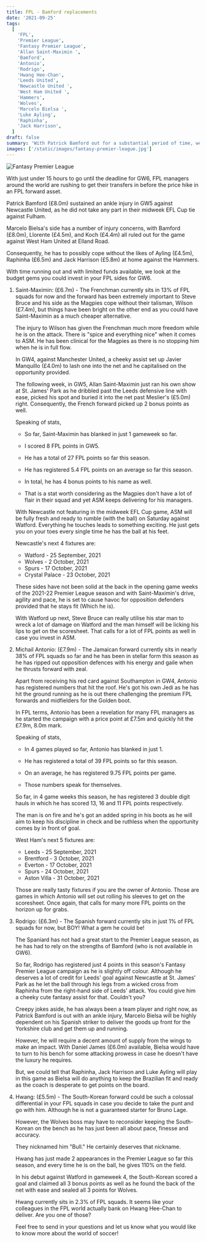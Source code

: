 ```yaml
---
title: FPL - Bamford replacements
date: '2021-09-25'
tags:
  [
    'FPL',
    'Premier League',
    'Fantasy Premier League',
    'Allan Saint-Maximin ',
    'Bamford',
    'Antonio',
    'Rodrigo',
    'Hwang Hee-Chan',
    'Leeds United',
    'Newcastle United ',
    'West Ham United ',
    'Hammers',
    'Wolves',
    'Marcelo Bielsa ',
    'Luke Ayling',
    'Raphinha',
    'Jack Harrison',
  ]
draft: false
summary: 'With Patrick Bamford out for a substantial period of time, we hve got you covered for the other mid-priced FPL forwards that you could invest in and take your side up the ranks. Check it out!'
images: ['/static/images/fantasy-premier-league.jpg']
---
```


<div className="flex flex-wrap -mx-2 overflow-hidden xl:-mx-2">
  <div className="my-1 px-2 w-full overflow-hidden xl:my-1 xl:px-2 xl:w-1/2">
    <Image
      alt="Fantasy Premier League"
      src="/static/images/fantasy-premier-league.jpg"
      width={1227}
      height={750}
    />
  </div>
</div>

With just under 15 hours to go until the deadline for GW6, FPL managers around the world are rushing to get their transfers in before the price hike in an FPL forward asset.

Patrick Bamford (£8.0m) sustained an ankle injury in GW5 against Newcastle United, as he did not take any part in their midweek EFL Cup tie against Fulham.

Marcelo Bielsa's side has a number of injury concerns, with Bamford (£8.0m), Llorente (£4.5m), and Koch (£4.4m) all ruled out for the game against West Ham United at Elland Road.

Consequently, he has to possibly cope without the likes of Ayling (£4.5m), Raphinha (£6.5m) and Jack Harrison (£5.8m) at home against the Hammers.

With time running out and with limited funds available, we look at the budget gems you could invest in your FPL sides for GW6.

1.  Saint-Maximin: (£6.7m) - The Frenchman currently sits in 13% of FPL squads for now and the forward has been extremely important to Steve Bruce and his side as the Magpies cope without their talisman, Wilson (£7.4m), but things have been bright on the other end as you could have Saint-Maximin as a much cheaper alternative.

    The injury to Wilson has given the Frenchman much more freedom while he is on the attack. There is "spice and everything nice" when it comes to ASM. He has been clinical for the Magpies as there is no stopping him when he is in full flow.

    In GW4, against Manchester United, a cheeky assist set up Javier Manquillo (£4.0m) to lash one into the net and he capitalised on the opportunity provided.

    The following week, in GW5, Allan Saint-Maximin just ran his own show at St. James' Park as he dribbled past the Leeds defensive line with ease, picked his spot and buried it into the net past Meslier's (£5.0m) right. Consequently, the French forward picked up 2 bonus points as well.

    Speaking of stats,

    - So far, Saint-Maximin has blanked in just 1 gameweek so far.

    - I scored 8 FPL points in GW5.

    - He has a total of 27 FPL points so far this season.

    - He has registered 5.4 FPL points on an average so far this season.

    - In total, he has 4 bonus points to his name as well.

    - That is a stat worth considering as the Magpies don't have a lot of flair in their squad and yet ASM keeps delivering for his managers.

    With Newcastle not featuring in the midweek EFL Cup game, ASM will be fully fresh and ready to rumble (with the ball) on Saturday against Watford. Everything he touches leads to something exciting. He just gets you on your toes every single time he has the ball at his feet.

    Newcastle's next 4 fixtures are:

    - Watford - 25 September, 2021
    - Wolves - 2 October, 2021
    - Spurs - 17 October, 2021
    - Crystal Palace - 23 October, 2021

    These sides have not been solid at the back in the opening game weeks of the 2021-22 Premier League season and with Saint-Maximin's drive, agility and pace, he is set to cause havoc for opposition defenders provided that he stays fit (Which he is).

    With Watford up next, Steve Bruce can really utilise his star man to wreck a lot of damage on Watford and the man himself will be licking his lips to get on the scoresheet. That calls for a lot of FPL points as well in case you invest in ASM.

2.  Michail Antonio: (£7.9m) - The Jamaican forward currently sits in nearly 38% of FPL squads so far and he has been in stellar form this season as he has ripped out opposition defences with his energy and gaile when he thrusts forward with zeal.

    Apart from receiving his red card against Southampton in GW4, Antonio has registered numbers that hit the roof. He's got his own Jedi as he has hit the ground running as he is out there challenging the premium FPL forwards and midfielders for the Golden boot.

    In FPL terms, Antonio has been a revelation for many FPL managers as he started the campaign with a price point at £7.5m and quickly hit the £7.9m, 8.0m mark.

    Speaking of stats,

    - In 4 games played so far, Antonio has blanked in just 1.

    - He has registered a total of 39 FPL points so far this season.

    - On an average, he has registered 9.75 FPL points per game.

    - Those numbers speak for themselves.

    So far, in 4 game weeks this season, he has registered 3 double digit hauls in which he has scored 13, 16 and 11 FPL points respectively.

    The man is on fire and he's got an added spring in his boots as he will aim to keep his discipline in check and be ruthless when the opportunity comes by in front of goal.

    West Ham's next 5 fixtures are:

    - Leeds - 25 September, 2021
    - Brentford - 3 October, 2021
    - Everton - 17 October, 2021
    - Spurs - 24 October, 2021
    - Aston Villa - 31 October, 2021

    Those are really tasty fixtures if you are the owner of Antonio. Those are games in which Antonio will set out rolling his sleeves to get on the scoresheet. Once again, that calls for many more FPL points on the horizon up for grabs.

3.  Rodrigo: (£6.3m) - The Spanish forward currently sits in just 1% of FPL squads for now, but BOY! What a gem he could be!

    The Spaniard has not had a great start to the Premier League season, as he has had to rely on the strengths of Bamford (who is not available in GW6).

    So far, Rodrigo has registered just 4 points in this season's Fantasy Premier League campaign as he is slightly off colour. Although he deserves a lot of credit for Leeds' goal against Newcastle at St. James' Park as he let the ball through his legs from a wicked cross from Raphinha from the right-hand side of Leeds' attack. You could give him a cheeky cute fantasy assist for that. Couldn't you?

    Creepy jokes aside, he has always been a team player and right now, as Patrick Bamford is out with an ankle injury, Marcelo Bielsa will be highly dependent on his Spanish striker to deliver the goods up front for the Yorkshire club and get them up and running.

    However, he will require a decent amount of supply from the wings to make an impact. With Daniel James (£6.0m) available, Bielsa would have to turn to his bench for some attacking prowess in case he doesn't have the luxury he requires.

    But, we could tell that Raphinha, Jack Harrison and Luke Ayling will play in this game as Bielsa will do anything to keep the Brazilian fit and ready as the coach is desperate to get points on the board.

4.  Hwang: (£5.5m) - The South-Korean forward could be such a colossal differential in your FPL squads in case you decide to take the punt and go with him. Although he is not a guaranteed starter for Bruno Lage.

    However, the Wolves boss may have to reconsider keeping the South-Korean on the bench as he has just been all about pace, finesse and accuracy.

    They nicknamed him "Bull." He certainly deserves that nickname.

    Hwang has just made 2 appearances in the Premier League so far this season, and every time he is on the ball, he gives 110% on the field.

    In his debut against Watford in gameweek 4, the South-Korean scored a goal and claimed all 3 bonus points as well as he found the back of the net with ease and sealed all 3 points for Wolves.

    Hwang currently sits in 2.3% of FPL squads. It seems like your colleagues in the FPL world actually bank on Hwang Hee-Chan to deliver. Are you one of those?

    Feel free to send in your questions and let us know what you would like to know more about the world of soccer!
